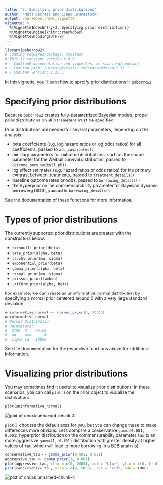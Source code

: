 ```yaml
---
title: "3. Specifying prior distributions"
author: "Matt Secrest and Isaac Gravestock"
output: rmarkdown::html_vignette
vignette: >
  %\VignetteIndexEntry{3. Specifying prior distributions}
  %\VignetteEngine{knitr::rmarkdown}
  %\VignetteEncoding{UTF-8}
---
```





```r
library(psborrow2)
# Loading required package: cmdstanr
# This is cmdstanr version 0.6.0
# - CmdStanR documentation and vignettes: mc-stan.org/cmdstanr
# - CmdStan path: /Users/gravesti/.cmdstan/cmdstan-2.33.1
# - CmdStan version: 2.33.1
```


In this vignette, you'll learn how to specify prior distributions in `psborrow2`.

# Specifying prior distributions
Because `psborrow2` creates fully-parametrized Bayesian models,
proper prior distributions on all parameters must be specified. \bold{`psborrow2`
does not provide any default prior distributions by design: users must
specify these.}

Prior distributions are needed for several parameters,
depending on the analysis:

* beta coefficients (e.g. log hazard ratios or log odds ratios) for all
coefficients, passed to `add_covariates()`
* ancillary parameters for outcome distributions, such as the shape parameter
for the Weibull survival distribution, passed to `outcome_surv_weibull_ph()`
* log effect estimates (e.g. hazard ratios or odds ratios) for the primary
contrast between treatments, passed to `treatment_details()`
* baseline outcome rates or odds, passed to `borrowing_details()`
* the hyperprior on the commensurability parameter for
Bayesian dynamic borrowing (BDB), passed to `borrowing_details()`

See the documentation of these functions for more information.

# Types of prior distributions
The currently supported prior distributions are created with the
constructors below:

* `bernoulli_prior(theta)`
* `beta_prior(alpha, beta)`
* `cauchy_prior(mu, sigma)`
* `exponential_prior(beta)`
* `gamma_prior(alpha, beta)`
* `normal_prior(mu, sigma)`
* `poisson_prior(lambda)`
* `uniform_prior(alpha, beta)`

For example, we can create an uninformative normal distribution by specifying
a normal prior centered around 0 with a very large standard deviation:


```r
uninformative_normal <- normal_prior(0, 10000)
uninformative_normal
# Normal Distribution
# Parameters:
#  Stan  R    Value
#  mu    mean     0
#  sigma sd   10000
```

See the documentation for the respective functions above for additional
information.

# Visualizing prior distributions

You may sometimes find it useful to visualize prior distributions. In these
scenarios, you can call `plot()` on the prior object to visualize the
distribution:


```r
plot(uninformative_normal)
```

<img src="figure-prior_distributions-unnamed-chunk-3-1.png" alt="plot of chunk unnamed-chunk-3" style="display: block; margin: auto;" />

`plot()` chooses the default axes for you, but you can change these to
make differences more obvious. Let's compare
a conservative `gamma(0.001, 0.001)` hyperprior distribution on the
commensurability parameter `tau` to an more aggressive `gamma(1, 0.001)`
distribution with greater density at higher values of `tau` (which
will lead to more borrowing in a BDB analysis):


```r
conservative_tau <- gamma_prior(0.001, 0.001)
aggressive_tau <- gamma_prior(1, 0.001)
plot(aggressive_tau, xlim = c(0, 2000), col = "blue", ylim = c(0, 1e-03))
plot(conservative_tau, xlim = c(0, 2000), col = "red", add = TRUE)
```

<img src="figure-prior_distributions-unnamed-chunk-4-1.png" alt="plot of chunk unnamed-chunk-4" style="display: block; margin: auto;" />
